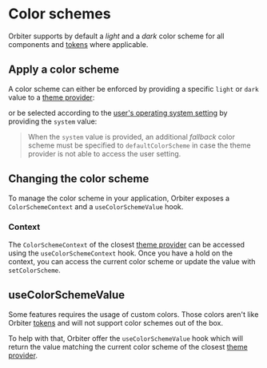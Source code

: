
<Meta of={ColorSchemesStories} />

# Color schemes

Orbiter supports by default a *light* and a *dark* color scheme for all components and [tokens](?path=/story/tokens--docs) where applicable.

## Apply a color scheme

A color scheme can either be enforced by providing a specific `light` or `dark` value to a [theme provider](?path=/story/theme-provider--default-story):

<Source dark language="tsx" of={ColorSchemesStories.Apply} />

or be selected according to the [user's operating system setting](https://developer.mozilla.org/en-US/docs/Web/CSS/@media/prefers-color-scheme) by providing the `system` value:

<Source dark language="tsx" of={ColorSchemesStories.ApplySystem} />

> When the `system` value is provided, an additional *fallback* color scheme must be specified to `defaultColorScheme` in case the theme provider is not able to access the user setting.

## Changing the color scheme

To manage the color scheme in your application, Orbiter exposes a `ColorSchemeContext` and a `useColorSchemeValue` hook.

### Context

The `ColorSchemeContext` of the closest [theme provider](?path=/story/theme-provider--default-story) can be accessed using the `useColorSchemeContext` hook. Once you have a hold on the context, you can access the current color scheme or update the value with `setColorScheme`.

<Canvas of={ColorSchemesStories.ColorSchemeToggleStory} />

## useColorSchemeValue

Some features requires the usage of custom colors. Those colors aren't like Orbiter [tokens](?path=/story/tokens--docs) and will not support color schemes out of the box.

To help with that, Orbiter offer the `useColorSchemeValue` hook which will return the value matching the current color scheme of the closest [theme provider](?path=/story/theme-provider--default-story).

<Source dark language="tsx" of={ColorSchemesStories.UseColorSchemeValueStory} />
